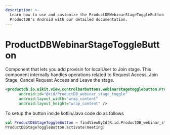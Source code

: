 ```yaml
---
description: >-
  Learn how to use and customize the ProductDBWebinarStageToggleButton component in
  ProductDB's Android with our detailed documentation.
---
```


# ProductDBWebinarStageToggleButton

Component that lets you add provisin for localUser to Join stage. This component internally handles operations related to Request Access, Join Stage, Cancel Request Access and Leave the stage.

```xml
<productdb.io.uikit.view.controlbarbuttons.webinarstagetogglebutton.ProductDBWebinarStageToggleButton
      android:id="@+id/ProductDB_webinar_stage_toggle"
      android:layout_width="wrap_content"
      android:layout_height="wrap_content" />
```

To setup the button inside kotlin/Java code do as follows

```kotlin
val ProductDBStageToggleButton = findViewById(R.id.ProductDB_webinar_stage_toggle)
ProductDBStageToggleButton.activate(meeting)
```

<head>
  <title>Android ProductDBWebinarStageToggleButton</title>
</head>
